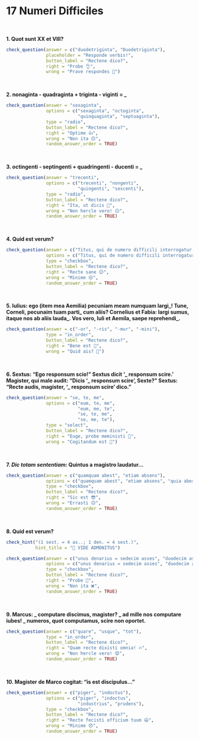 # 17 Numeri Difficiles
</br>

**1. Quot sunt XX et VIII?** 

```r
check_question(answer = c("duodetriginta", "Duodetriginta"),
               placeholder = "Responde verbis!",
               button_label = "Rectene dico?",
               right = "Probe 👌",
               wrong = "Prave respondes 🫤")
```
</br>

**2. nonaginta - quadraginta + triginta - viginti = _ **

```r
check_question(answer = "sexaginta",
               options = c("sexaginta", "octoginta", 
                           "quinquaginta", "septuaginta"),
               type = "radio",
               button_label = "Rectene dico?",
               right = "Optime 👍",
               wrong = "Non ita 😔",
               random_answer_order = TRUE)
```
</br>

**3. octingenti - septingenti + quadringenti - ducenti = _ **

```r
check_question(answer = "trecenti",
               options = c("trecenti", "nongenti", 
                           "quingenti", "sescenti"),
               type = "radio",
               button_label = "Rectene dico?",
               right = "Ita, ut dicis 👏",
               wrong = "Non hercle vero! 😕",
               random_answer_order = TRUE)
```
</br>

**4. Quid est verum?**

```r
check_question(answer = c("Titus, qui de numero difficili interrogatur, responsum incertum dat", "Marcus saepe prave respondet"),
               options = c("Titus, qui de numero difficili interrogatur, responsum incertum dat", "Marcus saepe prave respondet", "Quisque discipulus computare nescit", "Sextus numquam recte respondet"),
               type = "checkbox",
               button_label = "Rectene dico?",
               right = "Recte sane 😊",
               wrong = "Minime 😒",
               random_answer_order = TRUE)
```
</br>

**5. Iulius: ego (item mea Aemilia) pecuniam meam numquam largi_! Tune, Corneli, pecunaim tuam parti_ cum aliis? Cornelius et Fabia: largi sumus, itaque nos ab aliis lauda_. Vos vero, Iuli et Aemila, saepe reprehendi_.**  
 
```r
check_question(answer = c("-or", "-ris", "-mur", "-mini"), 
               type = "in_order",
               button_label = "Rectene dico?",
               right = "Bene est 🤩",
               wrong = "Quid ais? 🤨")
```
</br>

**6. Sextus: "Ego responsum scio!" Sextus dicit '_ responsum scire.' Magister, qui male audit: "Dicis '_ responsum scire', Sexte?" Sextus: "Recte audis, magister, '_ responsum scire' dico."**

```r
check_question(answer = "se, te, me",
               options = c("eum, te, me", 
                           "eum, me, te", 
                           "se, te, me", 
                           "se, me, te"),
               type = "select",
               button_label = "Rectene dico?",
               right = "Euge, probe meministi 🥳",
               wrong = "Cogitandum est 🤔")
```
</br>

**7. _Dic totam sententiam:_ Quintus a magistro laudatur...**

```r
check_question(answer = c("quamquam abest", "etiam absens"),
               options = c("quamquam abest", "etiam absens", "quia abest", "is enim abest"),
               type = "checkbox",
               button_label = "Rectene dico?",
               right = "Sic est 😎",
               wrong = "Errasti 😥",
               random_answer_order = TRUE)
```
</br>

**8. Quid est verum?** 

```r
check_hint("(1 sest. = 4 as..; 1 den. = 4 sest.)",
           hint_title = "🔎 VIDE ADMONITUS")
``` 
```r
check_question(answer = c("unus denarius = sedecim asses", "duodecim asses = tres sestertii"),
               options = c("unus denarius = sedecim asses", "duodecim asses = tres sestertii", "quattuordecim asses = quattuor sestertii", "duo denarii = septendecim sestertii"),
               type = "checkbox",
               button_label = "Rectene dico?",
               right = "Probe 💯",
               wrong = "Non ita ❌",
               random_answer_order = TRUE)
```
</br>

**9. Marcus: _ computare discimus, magister? _ ad mille nos computare iubes! _ numeros, quot computamus, scire non oportet.** 

```r
check_question(answer = c("quare", "usque", "tot"), 
               type = "in_order",
               button_label = "Rectene dico?",
               right = "Quam recte dixisti omnia! 🔥",
               wrong = "Non hercle vero! 😟",
               random_answer_order = TRUE)
```
</br>

**10. Magister de Marco cogitat: "is est discipulus..."** 

```r
check_question(answer = c("piger", "indoctus"),
               options = c("piger", "indoctus", 
                           "industrius", "prudens"),
               type = "checkbox",
               button_label = "Rectene dico?",
               right = "Recte fecisti officium tuum 😃",
               wrong = "Minime 😞",
               random_answer_order = TRUE)
```
</br>


